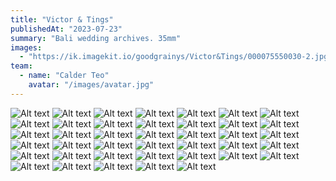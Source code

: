```yaml
---
title: "Victor & Tings"
publishedAt: "2023-07-23"
summary: "Bali wedding archives. 35mm"
images:
  - "https://ik.imagekit.io/goodgrainys/Victor&Tings/000075550030-2.jpg"
team:
  - name: "Calder Teo"
    avatar: "/images/avatar.jpg"
---
```




![Alt text](https://ik.imagekit.io/goodgrainys/Victor&Tings/000075550031.jpg)
![Alt text](https://ik.imagekit.io/goodgrainys/Victor&Tings/000075550032.jpg)
![Alt text](https://ik.imagekit.io/goodgrainys/Victor&Tings/000075550033.jpg)
![Alt text](https://ik.imagekit.io/goodgrainys/Victor&Tings/000075550034.jpg)
![Alt text](https://ik.imagekit.io/goodgrainys/Victor&Tings/000075550030-2.jpg)
![Alt text](https://ik.imagekit.io/goodgrainys/Victor&Tings/000075560004.jpg)
![Alt text](https://ik.imagekit.io/goodgrainys/Victor&Tings/000075560005.jpg)
![Alt text](https://ik.imagekit.io/goodgrainys/Victor&Tings/000075560006.jpg)
![Alt text](https://ik.imagekit.io/goodgrainys/Victor&Tings/000075560007.jpg)
![Alt text](https://ik.imagekit.io/goodgrainys/Victor&Tings/000075560008.jpg)
![Alt text](https://ik.imagekit.io/goodgrainys/Victor&Tings/000075560009.jpg)
![Alt text](https://ik.imagekit.io/goodgrainys/Victor&Tings/000075560012.jpg)
![Alt text](https://ik.imagekit.io/goodgrainys/Victor&Tings/000075550010.jpg)
![Alt text](https://ik.imagekit.io/goodgrainys/Victor&Tings/000075550012.jpg)
![Alt text](https://ik.imagekit.io/goodgrainys/Victor&Tings/000075550013.jpg)
![Alt text](https://ik.imagekit.io/goodgrainys/Victor&Tings/000075550015.jpg)
![Alt text](https://ik.imagekit.io/goodgrainys/Victor&Tings/000075550017.jpg)
![Alt text](https://ik.imagekit.io/goodgrainys/Victor&Tings/000075550018.jpg)
![Alt text](https://ik.imagekit.io/goodgrainys/Victor&Tings/000075550021.jpg)
![Alt text](https://ik.imagekit.io/goodgrainys/Victor&Tings/000075550024-2.jpg)
![Alt text](https://ik.imagekit.io/goodgrainys/Victor&Tings/000075550026.jpg)
![Alt text](https://ik.imagekit.io/goodgrainys/Victor&Tings/000075550027.jpg)
![Alt text](https://ik.imagekit.io/goodgrainys/Victor&Tings/000075550028.jpg)
![Alt text](https://ik.imagekit.io/goodgrainys/Victor&Tings/000075560013.jpg)
![Alt text](https://ik.imagekit.io/goodgrainys/Victor&Tings/000075560014.jpg)
![Alt text](https://ik.imagekit.io/goodgrainys/Victor&Tings/000075560015.jpg)
![Alt text](https://ik.imagekit.io/goodgrainys/Victor&Tings/000075560017.jpg)
![Alt text](https://ik.imagekit.io/goodgrainys/Victor&Tings/000075560021.jpg)
![Alt text](https://ik.imagekit.io/goodgrainys/Victor&Tings/000075560023.jpg)
![Alt text](https://ik.imagekit.io/goodgrainys/Victor&Tings/000075560024.jpg)
![Alt text](https://ik.imagekit.io/goodgrainys/Victor&Tings/000075560026.jpg)
![Alt text](https://ik.imagekit.io/goodgrainys/Victor&Tings/000075560028.jpg)
![Alt text](https://ik.imagekit.io/goodgrainys/Victor&Tings/000075560030.jpg)
![Alt text](https://ik.imagekit.io/goodgrainys/Victor&Tings/000075560031.jpg)
![Alt text](https://ik.imagekit.io/goodgrainys/Victor&Tings/000075560032.jpg)
![Alt text](https://ik.imagekit.io/goodgrainys/Victor&Tings/000075560033.jpg)
![Alt text](https://ik.imagekit.io/goodgrainys/Victor&Tings/000075560034.jpg)
![Alt text](https://ik.imagekit.io/goodgrainys/Victor&Tings/000075560035.jpg)
![Alt text](https://ik.imagekit.io/goodgrainys/Victor&Tings/000075560036.jpg)
![Alt text](https://ik.imagekit.io/goodgrainys/Victor&Tings/e521d493-4d17-4539-9a72-d0c09e7353b3.jpg)



